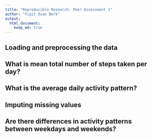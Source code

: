 ```yaml
---
title: "Reproducible Research: Peer Assessment 1"
author: "Yigit Ozan Berk"
output:
  html_document:
    keep_md: true
---
```



## Loading and preprocessing the data



## What is mean total number of steps taken per day?



## What is the average daily activity pattern?



## Imputing missing values



## Are there differences in activity patterns between weekdays and weekends?
